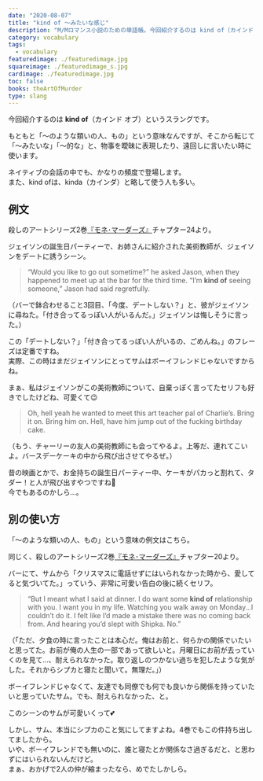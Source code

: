 ```yaml
---
date: "2020-08-07"
title: "kind of 〜みたいな感じ"
description: "M/Mロマンス小説のための単語帳。今回紹介するのは kind of（カインド オブ）「〜みたいな感じ」という意味のスラングです。"
category: vocabulary
tags:
  - vocabulary
featuredimage: ./featuredimage.jpg
squareimage: ./featuredimage_s.jpg
cardimage: ./featuredimage.jpg
toc: false
books: theArtOfMurder
type: slang
---
```



今回紹介するのは __kind of__（カインド オブ）というスラングです。  

もともと「～のような類いの人、もの」という意味なんですが、そこから転じて「〜みたいな」「〜的な」と、物事を曖昧に表現したり、遠回しに言いたい時に使います。

ネイティブの会話の中でも、かなりの頻度で登場します。  
また、kind ofは、kinda（カインダ）と略して使う人も多い。

## 例文

殺しのアートシリーズ2巻[『モネ･マーダーズ』](/mm-romance/the-monet-murders/)チャプター24より。

ジェイソンの誕生日パーティーで、お姉さんに紹介された美術教師が、ジェイソンをデートに誘うシーン。

<Blockquote book srcBook="monetMurders" lang="en" chapter="24">
“Would you like to go out sometime?” he asked Jason, when they happened to meet up at the bar for the third time. “I’m <strong>kind of</strong> seeing someone,” Jason had said regretfully.
</Blockquote>

<p className="translation">（バーで鉢合わせること3回目、「今度、デートしない？」と、彼がジェイソンに尋ねた。「付き合ってるっぽい人がいるんだ。」ジェイソンは悔しそうに言った。）</p>

この「デートしない？」「付き合ってるっぽい人がいるの、ごめんね。」のフレーズは定番ですね。  
実際、この時はまだジェイソンにとってサムはボーイフレンドじゃないですからね。

まぁ、私はジェイソンがこの美術教師について、自棄っぽく言ってたセリフも好きでしたけどね、可愛くて😉

<Blockquote book srcBook="monetMurders" lang="en" chapter="19">
Oh, hell yeah he wanted to meet this art teacher pal of Charlie’s. Bring it on. Bring him on. Hell, have him jump out of the fucking birthday cake.
</Blockquote>

<p className="translation">（もう、チャーリーの友人の美術教師にも会ってやるよ。上等だ、連れてこいよ。バースデーケーキの中から飛び出させてやるぜ。）</p>

昔の映画とかで、お金持ちの誕生日パーティー中、ケーキがパカっと割れて、タダー！と人が飛び出すやつですね🕺  
今でもあるのかしら…。

## 別の使い方

「～のような類いの人、もの」という意味の例文はこちら。

同じく、殺しのアートシリーズ2巻[『モネ･マーダーズ』](/mm-romance/the-monet-murders/)チャプター20より。

バーにて、サムから「クリスマスに電話せずにはいられなかった時から、愛してると気づいてた。」っていう、非常に可愛い告白の後に続くセリフ。

<Blockquote book srcBook="monetMurders" lang="en" chapter="20">
“But I meant what I said at dinner. I do want some <strong>kind of</strong> relationship with you. I want you in my life. Watching you walk away on Monday…I couldn’t do it. I felt like I’d made a mistake there was no coming back from. And hearing you’d slept with Shipka. No.”
</Blockquote>

<p className="translation">（「ただ、夕食の時に言ったことは本心だ。俺はお前と、何らかの関係でいたいと思ってた。お前が俺の人生の一部であって欲しいと。月曜日にお前が去っていくのを見て…、耐えられなかった。取り返しのつかない過ちを犯したような気がした。それからシプカと寝たと聞いて。無理だ。」）</p>

ボーイフレンドじゃなくて、友達でも同僚でも何でも良いから関係を持っていたいと思っていたサム。でも、耐えられなかった、と。

このシーンのサムが可愛いくって💕

しかし、サム、本当にシプカのこと気にしてますよね。4巻でもこの件持ち出してましたから。  
いや、ボーイフレンドでも無いのに、誰と寝たとか関係なさ過ぎるだと、と思わずにはいられないんだけど。  
まぁ、おかげで2人の仲が縮まったなら、めでたしかしら。

<VocabularyFooter book="monetMurders" />
